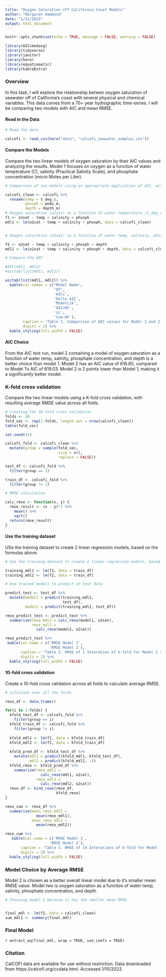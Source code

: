 ```yaml
---
title: "Oxygen Saturation off California Coast Models"
author: "Margaret Hammond"
date: "1/21/2022"
output: html_document
---
```


```r
knitr::opts_chunk$set(echo = TRUE, message = FALSE, warning = FALSE)

library(AICcmodavg)
library(tidyverse)
library(janitor)
library(here)
library(equatiomatic)
library(kableExtra)

```


### Overview
In this task, I will explore the relationship betwen oxygen saturation of seawater off of California's coast with several physical and chemical variables. This data comes from a 70+ year hydrographic time-series. I will be comparing two models with AIC and mean RMSE. 


#### Read in the Data

```r
# Read the data

calcofi <- read_csv(here("data", "calcofi_seawater_samples.csv"))
```


#### Compare the Models
Compare the two linear models of oxygen saturation by their AIC values and analyzing the results. Model 1 focuses on oxygen as a function of water temperature (C), salinity (Practical Salinity Scale), and phosphate concentration (micro Moles per Liter).

```r
# Comparison of two models using an appropriate application of AIC, with the resulting AIC scores and an interpretation of how to choose the best model with this information

calcofi_clean <- calcofi %>% 
  rename(temp = t_deg_c,
         phosph = po4u_m,
         depth = depth_m)
# Oxygen saturation (o2sat) as a function of water temperature (t_deg_c), salinity (salinity), and phosphate concentration (po4u_m)
f1 <- o2sat ~ temp + salinity + phosph
mdl1 <- lm(o2sat ~ temp + salinity + phosph, data = calcofi_clean)


# Oxygen saturation (o2sat) as a function of water temp, salinity, phosphate concentration, and depth 

f2 <- o2sat ~ temp + salinity + phosph + depth
mdl2 <- lm(o2sat ~ temp + salinity + phosph + depth, data = calcofi_clean)

# Compare the AIC

#AIC(mdl1, mdl2)
#aictab(list(mdl1, mdl2))

aictab(list(mdl1, mdl2)) %>% 
  kable(col.names = c("Model Name",
                      "DF",
                      'AICc',
                      'Delta AIC',
                      'ModelLik',
                      'AICcWt',
                      'LL',
                      'Cum.Wt'),
        caption = 'Table 1. Comparison of AIC values for Model 1 and 2',
        digits = 2) %>% 
  kable_styling(full_width = FALSE)
```


#### AIC Choice
From the AIC test run, model 2 containing a model of oxygen saturation as a function of water temp, salinity, phosphate concentration, and depth is a better choice than model 1. Model 2 has an AIC value of 616.60, compared to Model 1's AIC of 619.03. Model 2 is 2 points lower than Model 1, making it a significantly better model. 


### K-fold cross validation
Compare the two linear models using a K-fold cross validation, with resulting average RMSE value across all folds. 
```r


# Creating the 10-fold cross validation
folds <- 10
fold_vec <- rep(1:folds, length.out = nrow(calcofi_clean))
table(fold_vec)

set.seed(41)

calcofi_fold <- calcofi_clean %>% 
  mutate(group = sample(fold_vec, 
                        size = n(),
                        replace = FALSE))

test_df <- calcofi_fold %>% 
  filter(group == 1)

train_df <- calcofi_fold %>% 
  filter(group != 1)

# RMSE calculation

calc_rmse <- function(x, y) {
  rmse_result <- (x - y)^2 %>% 
    mean() %>% 
    sqrt()
  return(rmse_result)
}

```


#### Use the training dataset
USe the training dataset to create 2 linear regression models, based on the formulas above.
```r
# Use the training dataset to create 2 linear regression models, based on the formulas above

training_mdl1 <- lm(f1, data = train_df)
training_mdl2 <- lm(f2, data = train_df)

# Use trained models to predict on test data

predict_test <- test_df %>% 
  mutate(model1 = predict(training_mdl1,
                          test_df),
         model2 = predict(training_mdl2, test_df))

rmse_predict_test <- predict_test %>% 
  summarize(rmse_mdl1 = calc_rmse(model1, o2sat),
            rmse_mdl2 = 
              calc_rmse(model2, o2sat))

rmse_predict_test %>% 
 kable(col.name = c('RMSE Model 1',
                    'RMSE Model 2'),
       caption = 'Table 2. RMSE of 1 Interation of k-fold for Model 1 and 2',
       digits = 2) %>% 
  kable_styling(full_width = FALSE)


```



#### 10-fold cross validation 
Create a 10-fold cross validation across all folds to calculate average RMSE.
```r
# Calculate over all the folds

rmse_df <- data.frame()

for(i in 1:folds) {
  kfold_test_df <- calcofi_fold %>% 
    filter(group == i)
  kfold_train_df <- calcofi_fold %>% 
    filter(group != i)
  
  kfold_mdl1 <- lm(f1, data = kfold_train_df)
  kfold_mdl2 <- lm(f2, data = kfold_train_df)
  
  kfold_pred_df <- kfold_test_df %>% 
    mutate(mdl1 = predict(kfold_mdl1, kfold_test_df),
           mdl2 = predict(kfold_mdl2, .))
  kfold_rmse <- kfold_pred_df %>% 
    summarize(rmse_mdl1 =
                calc_rmse(mdl1, o2sat),
              rmse_mdl2 =
                calc_rmse(mdl2, o2sat))
  rmse_df <- bind_rows(rmse_df, 
                       kfold_rmse)
}

rmse_sum <- rmse_df %>% 
  summarize(mean_rmse_mdl1 =
              mean(rmse_mdl1),
            mean_rmse_mdl2 =
              mean(rmse_mdl2))

rmse_sum %>% 
   kable(col.name = c('RMSE Model 1',
                    'RMSE Model 2'),
       caption = 'Table 3. RMSE of 10 Interations of k-fold for Model 1 and 2',
       digits = 2) %>% 
  kable_styling(full_width = FALSE)

```


### Model Choice by Average RMSE
Model 2 is chosen as a better overall linear model due to it's smaller mean RMSE value. Model two is oxygen saturation as a function of water temp, salinity, phosphate concentration, and depth. 

```r
# Choosing model 2 because it has the smaller mean RMSE. 


final_mdl <- lm(f2, data = calcofi_clean)
sum_mdl1 <- summary(final_mdl)
```


### Final Model

`r extract_eq(final_mdl, wrap = TRUE, use_coefs = TRUE)`


### Citation
CalCOFI data are available for use without restriction. Data downloaded from https://calcofi.org/ccdata.html.  Accessed 1/10/2022.
